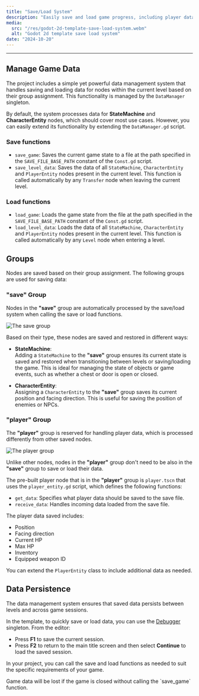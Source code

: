 ```yaml
---
title: "Save/Load System"
description: "Easily save and load game progress, including player data, entity positions, and the current state of state machines. Saved data persists across levels and can be stored in a file for later retrieval, allowing players to continue from where they left off."
media:
  src: "/res/godot-2d-template-save-load-system.webm"
  alt: "Godot 2d template save load system"
date: "2024-10-20"
---
```




---

## Manage Game Data

The project includes a simple yet powerful data management system that handles saving and loading data for nodes within the current level based on their group assignment.
This functionality is managed by the `DataManager` singleton.

By default, the system processes data for **StateMachine** and **CharacterEntity** nodes, which should cover most use cases.
However, you can easily extend its functionality by extending the `DataManager.gd` script.

### Save functions

- `save_game`: Saves the current game state to a file at the path specified in the `SAVE_FILE_BASE_PATH` constant of the `Const.gd` script.
- `save_level_data`: Saves the data of all `StateMachine`, `CharacterEntity` and `PlayerEntity` nodes present in the current level. This function is called automatically by any `Transfer` node when leaving the current level.

### Load functions

- `load_game`: Loads the game state from the file at the path specified in the `SAVE_FILE_BASE_PATH` constant of the `Const.gd` script.
- `load_level_data`: Loads the data of all `StateMachine`, `CharacterEntity` and `PlayerEntity` nodes present in the current level. This function is called automatically by any `Level` node when entering a level.

## Groups

Nodes are saved based on their group assignment. The following groups are used for saving data:

### "save" Group

Nodes in the **"save"** group are automatically processed by the save/load system when calling the save or load functions.

<Image src={save_group} alt="The save group" />

Based on their type, these nodes are saved and restored in different ways:

- **StateMachine**:  
  Adding a `StateMachine` to the **"save"** group ensures its current state is saved and restored when transitioning between levels or saving/loading the game.
  This is ideal for managing the state of objects or game events, such as whether a chest or door is open or closed.

- **CharacterEntity**:  
  Assigning a `CharacterEntity` to the **"save"** group saves its current position and facing direction.
  This is useful for saving the position of enemies or NPCs.

### "player" Group

The **"player"** group is reserved for handling player data, which is processed differently from other saved nodes.

<Image src={player_group} alt="The player group" />

Unlike other nodes, nodes in the **"player"** group don't need to be also in the **"save"** group to save or load their data.

The pre-built player node that is in the **"player"** group is `player.tscn` that uses the `player_entity.gd` script, which defines the following functions:

- `get_data`: Specifies what player data should be saved to the save file.
- `receive_data`: Handles incoming data loaded from the save file.

The player data saved includes:

- Position
- Facing direction
- Current HP
- Max HP
- Inventory
- Equipped weapon ID

You can extend the `PlayerEntity` class to include additional data as needed.

## Data Persistence

The data management system ensures that saved data persists between levels and across game sessions.

In the template, to quickly save or load data, you can use the [Debugger](/godot-2d-topdown-template/debugger) singleton.
From the editor:

- Press **F1** to save the current session.
- Press **F2** to return to the main title screen and then select **Continue** to load the saved session.

In your project, you can call the save and load functions as needed to suit the specific requirements of your game.

<Callout type="warning">
  Game data will be lost if the game is closed without calling the `save_game`
  function.
</Callout>
